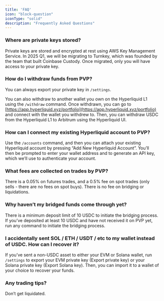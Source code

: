 ```yaml
---
title: 'FAQ'
icon: "block-question"
iconType: "solid"
description: "Frequently Asked Questions"
---
```


### Where are private keys stored?

Private keys are stored and encrypted at rest using AWS Key Management Service. In 2025 Q1, we will be migrating to Turnkey, which was founded by the team that built Coinbase Custody. Once migrated, only you will have access to your private key.

### How do I withdraw funds from PVP?

You can always export your private key in `/settings`.

You can also withdraw to another wallet you own on the Hyperliquid L1 using the `/withdraw` command. Once withdrawn, you can go to [https://app.hyperliquid.xyz/portfolio](https://app.hyperliquid.xyz/portfolio) and connect with the wallet you withdrew to. Then, you can withdraw USDC from the Hyperliquid L1 to Arbitrum using the Hyperliquid UI.

### How can I connect my existing Hyperliquid account to PVP?

Use the `/accounts` command, and then you can attach your existing Hyperliquid account by pressing “Add New Hyperliquid Account”. You’ll then be prompted to enter your wallet address and to generate an API key, which we’ll use to authenticate your account.

### What fees are collected on trades by PVP?

There is a 0.05% on futures trades, and a 0.5% fee on spot trades (only sells - there are no fees on spot buys). There is no fee on bridging or liquidations.

### Why haven’t my bridged funds come through yet?

There is a minimum deposit limit of 10 USDC to initiate the bridging process. If you’ve deposited at least 10 USDC and have not received it on PVP yet, run any command to initiate the bridging process.

### I accidentally sent SOL / ETH / USDT / etc to my wallet instead of USDC. How can I recover it?

If you’ve sent a non-USDC asset to either your EVM or Solana wallet, run `/settings` to export your EVM private key (Export private key) or your Solana private key (Export Solana key). Then, you can import it to a wallet of your choice to recover your funds.

### Any trading tips?

Don’t get liquidated.